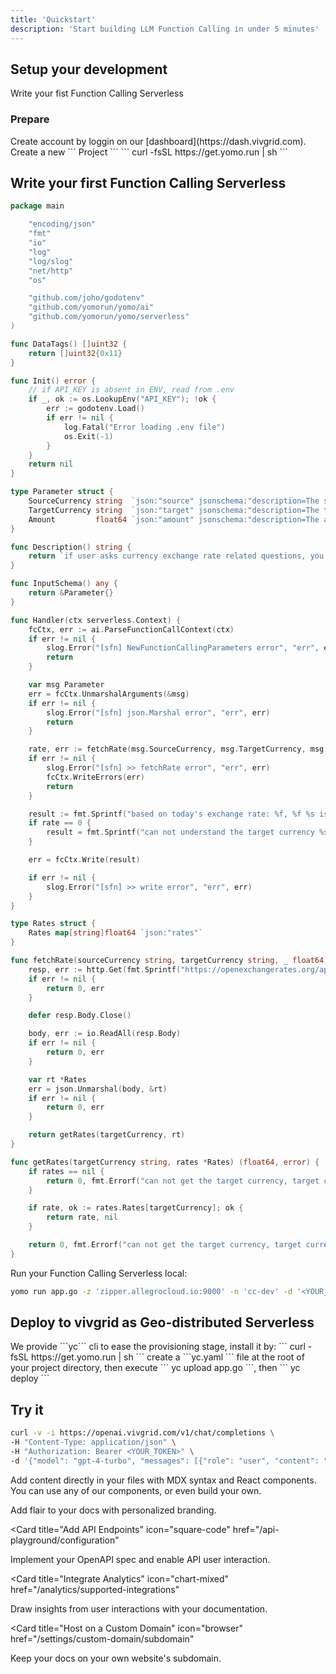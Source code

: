 ```yaml
---
title: 'Quickstart'
description: 'Start building LLM Function Calling in under 5 minutes'
---
```


## Setup your development

Write your fist Function Calling Serverless

### Prepare

<AccordionGroup>
  <Accordion icon="rectangle-terminal" title="Create account on vivgrid">
    Create account by loggin on our [dashboard](https://dash.vivgrid.com).
    Create a new ``` Project ```
  </Accordion>
  <Accordion icon="github" title="Install the Stateful Serverless Framework: YoMo">
    ``` curl -fsSL https://get.yomo.run | sh ```
  </Accordion>
</AccordionGroup>

## Write your first Function Calling Serverless

```go app.go
package main

	"encoding/json"
	"fmt"
	"io"
	"log"
	"log/slog"
	"net/http"
	"os"

	"github.com/joho/godotenv"
	"github.com/yomorun/yomo/ai"
	"github.com/yomorun/yomo/serverless"
)

func DataTags() []uint32 {
	return []uint32{0x11}
}

func Init() error {
	// if API_KEY is absent in ENV, read from .env
	if _, ok := os.LookupEnv("API_KEY"); !ok {
		err := godotenv.Load()
		if err != nil {
			log.Fatal("Error loading .env file")
			os.Exit(-1)
		}
	}
	return nil
}

type Parameter struct {
	SourceCurrency string  `json:"source" jsonschema:"description=The source currency to be queried in 3-letter ISO 4217 format"`
	TargetCurrency string  `json:"target" jsonschema:"description=The target currency to be queried in 3-letter ISO 4217 format"`
	Amount         float64 `json:"amount" jsonschema:"description=The amount of the currency to be converted to the target currency"`
}

func Description() string {
	return `if user asks currency exchange rate related questions, you should call this function. But if the source currency is other than USD (US Dollar), you should ignore calling tools.`
}

func InputSchema() any {
	return &Parameter{}
}

func Handler(ctx serverless.Context) {
	fcCtx, err := ai.ParseFunctionCallContext(ctx)
	if err != nil {
		slog.Error("[sfn] NewFunctionCallingParameters error", "err", err)
		return
	}

	var msg Parameter
	err = fcCtx.UnmarshalArguments(&msg)
	if err != nil {
		slog.Error("[sfn] json.Marshal error", "err", err)
		return
	}

	rate, err := fetchRate(msg.SourceCurrency, msg.TargetCurrency, msg.Amount)
	if err != nil {
		slog.Error("[sfn] >> fetchRate error", "err", err)
		fcCtx.WriteErrors(err)
		return
	}

	result := fmt.Sprintf("based on today's exchange rate: %f, %f %s is equivalent to approximately %f %s", rate, msg.Amount, msg.SourceCurrency, msg.Amount*rate, msg.TargetCurrency)
	if rate == 0 {
		result = fmt.Sprintf("can not understand the target currency %s", msg.TargetCurrency)
	}

	err = fcCtx.Write(result)

	if err != nil {
		slog.Error("[sfn] >> write error", "err", err)
	}
}

type Rates struct {
	Rates map[string]float64 `json:"rates"`
}

func fetchRate(sourceCurrency string, targetCurrency string, _ float64) (float64, error) {
	resp, err := http.Get(fmt.Sprintf("https://openexchangerates.org/api/latest.json?app_id=%s&base=%s&symbols=%s", os.Getenv("API_KEY"), sourceCurrency, targetCurrency))
	if err != nil {
		return 0, err
	}

	defer resp.Body.Close()

	body, err := io.ReadAll(resp.Body)
	if err != nil {
		return 0, err
	}

	var rt *Rates
	err = json.Unmarshal(body, &rt)
	if err != nil {
		return 0, err
	}

	return getRates(targetCurrency, rt)
}

func getRates(targetCurrency string, rates *Rates) (float64, error) {
	if rates == nil {
		return 0, fmt.Errorf("can not get the target currency, target currency is %s", targetCurrency)
	}

	if rate, ok := rates.Rates[targetCurrency]; ok {
		return rate, nil
	}

	return 0, fmt.Errorf("can not get the target currency, target currency is %s", targetCurrency)
}
```

Run your Function Calling Serverless local:

```sh
yomo run app.go -z 'zipper.allegrocloud.io:9000' -n 'cc-dev' -d '<YOUR_TOKEN>'
```

## Deploy to vivgrid as Geo-distributed Serverless

<AccordionGroup>
  <Accordion icon="message-bot" title="Install the cli">
    We provide ```yc``` cli to ease the provisioning stage, install it by:
    ``` curl -fsSL https://get.yomo.run | sh ```
  </Accordion>
  <Accordion icon="rocket" title="Deploy your serverless to all regions">
  create a ```yc.yaml ``` file at the root of your project directory, then execute 
    ``` yc upload app.go ```, then ``` yc deploy ```
  </Accordion>
</AccordionGroup>

## Try it

```sh
curl -v -i https://openai.vivgrid.com/v1/chat/completions \
-H "Content-Type: application/json" \
-H "Authorization: Bearer <YOUR_TOKEN>" \
-d '{"model": "gpt-4-turbo", "messages": [{"role": "user", "content": "my Vercel pg database service cost $0.1 per hour, how much will I pay in JPY every month?"}], "stream": true}'
```

Add content directly in your files with MDX syntax and React components. You can use any of our components, or even build your own.

<CardGroup>

<Card title="Style Your Docs" icon="paintbrush" href="/settings/global">
  Add flair to your docs with personalized branding.
</Card>

<Card
  title="Add API Endpoints"
  icon="square-code"
  href="/api-playground/configuration"
>
  Implement your OpenAPI spec and enable API user interaction.
</Card>

<Card
  title="Integrate Analytics"
  icon="chart-mixed"
  href="/analytics/supported-integrations"
>
  Draw insights from user interactions with your documentation.
</Card>

<Card
  title="Host on a Custom Domain"
  icon="browser"
  href="/settings/custom-domain/subdomain"
>
  Keep your docs on your own website's subdomain.
</Card>

</CardGroup>
